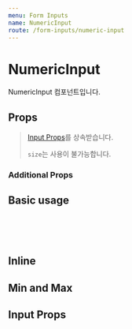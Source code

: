 ```yaml
---
menu: Form Inputs
name: NumericInput
route: /form-inputs/numeric-input
---
```



# NumericInput

NumericInput 컴포넌트입니다.

## Props

> [Input Props](/form-inputs/input#props)를 상속받습니다.
>
> `size`는 사용이 불가능합니다.

### Additional Props

<PropsTable of={NumericInput} />

## Basic usage

<Playground>
  <NumericInput label="수량" />
  <br />
  <NumericInput label="수량" disabled />
  <br />
  <NumericInput buttonPosition="side" label="수량" />
  <br />
  <NumericInput buttonPosition="side" label="수량" disabled />
</Playground>

## Inline

<Playground>
  <NumericInput label="수량" inline buttonPosition="side" />
  <NumericInput label="나이" inline />
</Playground>

## Min and Max

<Playground>
  <NumericInput label="수량" maxValue={5} value={5} />
  <NumericInput label="나이" minValue={-1} value={-1} />
</Playground>

## Input Props

<Playground>
  <NumericInput label="수량" min={3} max={10} defaultValue={5} />
  <br />
  <NumericInput label="나이" defaultValue={2000} step={1000} />
  <br />
  <NumericInput intent={Intent.WARNING} />
  <br />
  <NumericInput intent={Intent.DANGER} />
</Playground>
